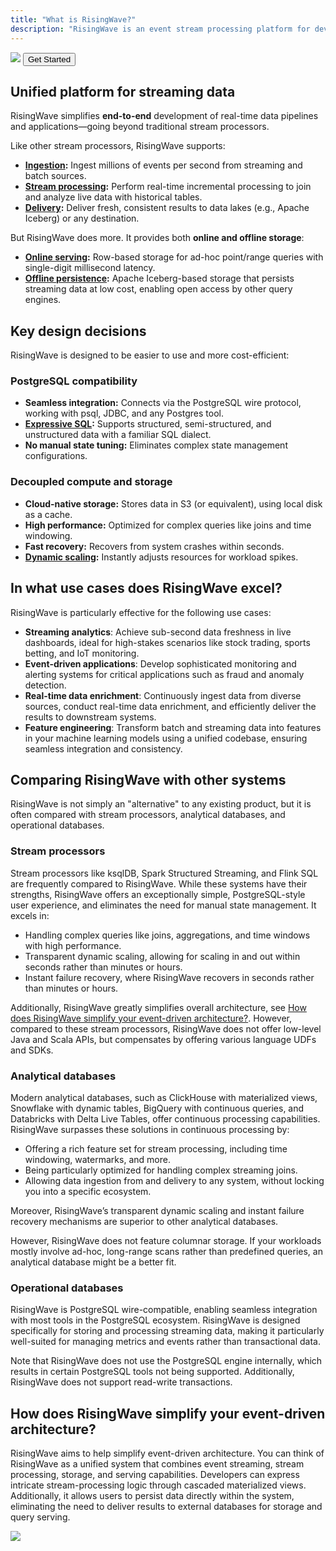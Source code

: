 ```yaml
---
title: "What is RisingWave?"
description: "RisingWave is an event stream processing platform for developers. It offers an unified experience for real-time data ingestion, stream processing, and low-latency serving."
---
```


<Frame>
  <img src="/images/current/intro/architecture_20250127.png"/>
</Frame>

<Button href="/docs/current/get-started">
Get Started
</Button>
<br/>

## Unified platform for streaming data

RisingWave simplifies **end-to-end** development of real-time data pipelines and applications—going beyond traditional stream processors.

Like other stream processors, RisingWave supports:

* **[Ingestion](/ingestion/overview):** Ingest millions of events per second from streaming and batch sources.
* **[Stream processing](/processing/overview):** Perform real-time incremental processing to join and analyze live data with historical tables.
* **[Delivery](/delivery/overview):** Deliver fresh, consistent results to data lakes (e.g., Apache Iceberg) or any destination.

But RisingWave does more. It provides both **online and offline storage**:

* **[Online serving](/serve/overview):** Row-based storage for ad-hoc point/range queries with single-digit millisecond latency.
* **[Offline persistence](/reference/data-persistence):** Apache Iceberg-based storage that persists streaming data at low cost, enabling open access by other query engines.

## Key design decisions

RisingWave is designed to be easier to use and more cost-efficient:

### PostgreSQL compatibility

* **Seamless integration:** Connects via the PostgreSQL wire protocol, working with psql, JDBC, and any Postgres tool.  
* **[Expressive SQL](/sql/overview):** Supports structured, semi-structured, and unstructured data with a familiar SQL dialect.
* **No manual state tuning:** Eliminates complex state management configurations.

### Decoupled compute and storage

* **Cloud-native storage:** Stores data in S3 (or equivalent), using local disk as a cache.
* **High performance:** Optimized for complex queries like joins and time windowing.
* **Fast recovery:** Recovers from system crashes within seconds.
* **[Dynamic scaling](/deploy/k8s-cluster-scaling):** Instantly adjusts resources for workload spikes.

## In what use cases does RisingWave excel?

RisingWave is particularly effective for the following use cases:

* **Streaming analytics**: Achieve sub-second data freshness in live dashboards, ideal for high-stakes scenarios like stock trading, sports betting, and IoT monitoring.
* **Event-driven applications**: Develop sophisticated monitoring and alerting systems for critical applications such as fraud and anomaly detection.
* **Real-time data enrichment**: Continuously ingest data from diverse sources, conduct real-time data enrichment, and efficiently deliver the results to downstream systems.
* **Feature engineering**: Transform batch and streaming data into features in your machine learning models using a unified codebase, ensuring seamless integration and consistency.

## Comparing RisingWave with other systems

RisingWave is not simply an "alternative" to any existing product, but it is often compared with stream processors, analytical databases, and operational databases.

### Stream processors

Stream processors like ksqlDB, Spark Structured Streaming, and Flink SQL are frequently compared to RisingWave. While these systems have their strengths, RisingWave offers an exceptionally simple, PostgreSQL-style user experience, and eliminates the need for manual state management. It excels in:

* Handling complex queries like joins, aggregations, and time windows with high performance.
* Transparent dynamic scaling, allowing for scaling in and out within seconds rather than minutes or hours.
* Instant failure recovery, where RisingWave recovers in seconds rather than minutes or hours.

Additionally, RisingWave greatly simplifies overall architecture, see [How does RisingWave simplify your event-driven architecture?](#how-does-risingwave-simplify-your-event-driven-architecture). However, compared to these stream processors, RisingWave does not offer low-level Java and Scala APIs, but compensates by offering various language UDFs and SDKs.

### Analytical databases

Modern analytical databases, such as ClickHouse with materialized views, Snowflake with dynamic tables, BigQuery with continuous queries, and Databricks with Delta Live Tables, offer continuous processing capabilities. RisingWave surpasses these solutions in continuous processing by:

* Offering a rich feature set for stream processing, including time windowing, watermarks, and more.
* Being particularly optimized for handling complex streaming joins.
* Allowing data ingestion from and delivery to any system, without locking you into a specific ecosystem.

Moreover, RisingWave’s transparent dynamic scaling and instant failure recovery mechanisms are superior to other analytical databases.

However, RisingWave does not feature columnar storage. If your workloads mostly involve ad-hoc, long-range scans rather than predefined queries, an analytical database might be a better fit.

### Operational databases

RisingWave is PostgreSQL wire-compatible, enabling seamless integration with most tools in the PostgreSQL ecosystem. RisingWave is designed specifically for storing and processing streaming data, making it particularly well-suited for managing metrics and events rather than transactional data.

Note that RisingWave does not use the PostgreSQL engine internally, which results in certain PostgreSQL tools not being supported. Additionally, RisingWave does not support read-write transactions.

## How does RisingWave simplify your event-driven architecture?

RisingWave aims to help simplify event-driven architecture. You can think of RisingWave as a unified system that combines event streaming, stream processing, storage, and serving capabilities. Developers can express intricate stream-processing logic through cascaded materialized views. Additionally, it allows users to persist data directly within the system, eliminating the need to deliver results to external databases for storage and query serving.

<Frame>
  <img src="/images/current/intro/stream_processing_with_and_without_rw.jpeg"/>
</Frame>
<br/>
<CardGroup>
  <Card title="See the architecture" icon="sitemap" iconType= "solid" href="/reference/architecture" horizontal/>
  <Card title="Access the source code" icon="code" iconType= "solid" href="https://github.com/risingwavelabs/risingwave" horizontal/>
</CardGroup>




